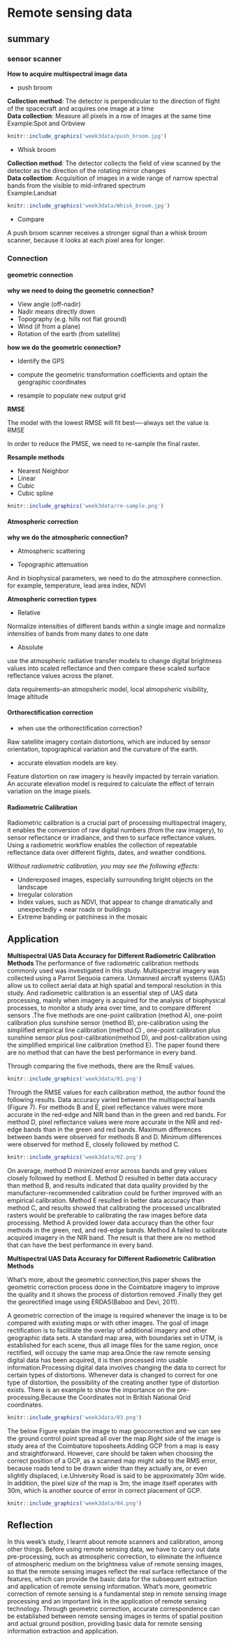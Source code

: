# Remote sensing data

## summary

### sensor scanner

**How to acquire multispectral image data**

-   push broom

**Collection method**: The detector is perpendicular to the direction of flight of the spacecraft and acquires one image at a time\
**Data collection**: Measure all pixels in a row of images at the same time\
Example:Spot and Orbview

```r
knitr::include_graphics('week3data/push_broom.jpg')
```

-   Whisk broom

**Collection method**: The detector collects the field of view scanned by the detector as the direction of the rotating mirror changes\
**Data collection**: Acquisition of images in a wide range of narrow spectral bands from the visible to mid-infrared spectrum\
Example:Landsat

```r
knitr::include_graphics('week3data/Whisk_broom.jpg')
```

-   Compare

A push broom scanner receives a stronger signal than a whisk broom scanner, because it looks at each pixel area for longer.

### Connection

#### geometric connection

**why we need to doing the geometric connection?**

-   View angle (off-nadir)
-   Nadir means directly down
-   Topography (e.g. hills not flat ground)
-   Wind (if from a plane)
-   Rotation of the earth (from satellite)

**how we do the geometric connection?**

-   Identify the GPS

-   compute the geometric transformation coefficients and optain the geographic coordinates

-   resample to populate new output grid

**RMSE**

The model with the lowest RMSE will fit best----always set the value is RMSE\

In order to reduce the PMSE, we need to re-sample the final raster.

**Resample methods**

-   Nearest Neighbor
-   Linear
-   Cubic
-   Cubic spline

```r
knitr::include_graphics('week3data/re-sample.png')
```

#### Atmospheric correction

**why we do the atmospheric connection?**

-   Atmospheric scattering

-   Topographic attenuation

And in biophysical parameters, we need to do the atmosphere connection. for example, temperature, lead area index, NDVI

**Atmospheric correction types**

-   Relative

Normalize intensities of different bands within a single image and normalize intensities of bands from many dates to one date

-   Absolute

use the atmospheric radiative transfer models to change digital brightness values into scaled reflectance and then compare these scaled surface reflectance values across the planet.

data requirements--an atmopsheric model, local atmopsheric visibility, Image altitude

#### Orthorectification correction

-   when use the orthorectification correction?

Raw satellite imagery contain distortions, which are induced by sensor orientation, topographical variation and the curvature of the earth.

-   accurate elevation models are key.

Feature distortion on raw imagery is heavily impacted by terrain variation. An accurate elevation model is required to calculate the effect of terrain variation on the image pixels.

#### Radiometric Calibration

Radiometric calibration is a crucial part of processing multispectral imagery, it enables the conversion of raw digital numbers (from the raw imagery), to sensor reflectance or irradiance, and then to surface reflectance values. Using a radiometric workflow enables the collection of repeatable reflectance data over different flights, dates, and weather conditions.

*Without radiometric calibration, you may see the following effects:*

-   Underexposed images, especially surrounding bright objects on the landscape
-   Irregular coloration
-   Index values, such as NDVI, that appear to change dramatically and unexpectedly + near roads or buildings
-   Extreme banding or patchiness in the mosaic

## Application

**Multispectral UAS Data Accuracy for Different Radiometric Calibration Methods **
The performance of five radiometric calibration methods commonly used was investigated in this study. Multispectral imagery was collected using a Parrot Sequoia camera. Unmanned aircraft systems (UAS) allow us to collect aerial data at high spatial and temporal resolution in this study. And radiometric calibration is an essential step of UAS data processing, mainly when imagery is acquired for the analysis of biophysical processes, to monitor a study area over time, and to compare different sensors .The five methods are one-point calibration (method A), one-point calibration plus sunshine sensor (method B), pre-calibration using the simplified empirical line calibration (method C) , one-point calibration plus sunshine sensor plus post-calibration(method D), and post-calibration using the simplified empirical line calibration (method E). The paper found there are no method that can have the best performance in every band.

Through comparing the five methods, there are  the RmsE values.
```r
knitr::include_graphics('week3data/01.png')
```


Through the RMSE values for each calibration method, the author found the following results. Data accuracy varied between the multispectral bands (Figure 7). For methods B and E, pixel reflectance values were more accurate in the red-edge and NIR band than in the green and red bands. For method D, pixel reflectance values were more accurate in the NIR and red-edge bands than in the green and red bands. Maximum differences between bands were observed for methods B and D. Minimum differences were observed for method E, closely followed by method C. 
```r
knitr::include_graphics('week3data/02.png')
```

On average, method D minimized error across bands and grey values closely followed by method E. Method D resulted in better data accuracy than method B, and results indicated that data quality provided by the manufacturer-recommended calibration could be further improved with an empirical calibration. Method E resulted in better data accuracy than method C, and results showed that calibrating the processed uncalibrated rasters would be preferable to calibrating the raw images before data processing. Method A provided lower data accuracy than the other four methods in the green, red, and red-edge bands. Method A failed to calibrate acquired imagery in the NIR band. The result is that there are no method that can have the best performance in every band.\

**Multispectral UAS Data Accuracy for Different Radiometric Calibration Methods **

What's more, about the geometric connection,this paper shows the geometric correction process done in the Coimbatore imagery to improve the quality and it shows the process of distortion removed .Finally they get the georectified image using ERDAS(Baboo and Devi, 2011).

A geometric correction of the image is required whenever the image is to be compared with existing maps or with other images. 
The goal of image rectification is to facilitate the overlay of additional imagery and other geographic data sets. A standard map area, with boundaries set in UTM, is established for each scene, thus all image files for the same region, once rectified, will occupy the same map area.Once the raw remote sensing digital data has been acquired, it is then processed into usable information.Processing digital data involves changing the data to correct for certain types of distortions. Whenever data is changed to correct for one type of distortion, the possibility of the creating another type of distortion exists. There is an example to show the importance on the pre-processing.Because the Coordinates not in British National Grid coordinates. 
```r
knitr::include_graphics('week3data/03.png')
```

The below Figure explain the image to map geocorrection and we can see the ground control point spread all over the map.Right side of the image is study area of the Coimbatore toposheets.Adding GCP from a map is easy and straightforward. However, care should be taken when choosing the correct position of a GCP, as a scanned map might add to the RMS error, because roads tend to be drawn wider than they actually are, or even slightly displaced, i.e.University Road is said to be approximately 30m wide. In addition, the pixel size of the map is 3m; the image itself operates with 30m, which is another source of error in correct placement of GCP.

```r
knitr::include_graphics('week3data/04.png')
```

## Reflection

In this week's study, I learnt about remote scanners and calibration, among other things. Before using remote sensing data, we have to carry out data pre-processing, such as atmospheric correction, to eliminate the influence of atmospheric medium on the brightness value of remote sensing images, so that the remote sensing images reflect the real surface reflectance of the features, which can provide the basic data for the subsequent extraction and application of remote sensing information. What's more, geometric correction of remote sensing is a fundamental step in remote sensing image processing and an important link in the application of remote sensing technology. Through geometric correction, accurate correspondence can be established between remote sensing images in terms of spatial position and actual ground position, providing basic data for remote sensing information extraction and application.

